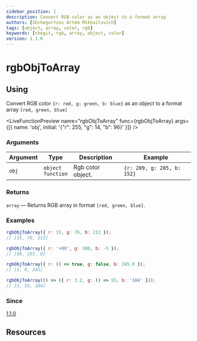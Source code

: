 ```yaml
---
sidebar_position: 1
description: Convert RGB color as an object to a format array
authors: [Shchegortzov Artem Mikhailovich]
tags: [object, array, color, rgb]
keywords: [shegit, rgb, array, object, color]
version: 1.1.0
---
```




# rgbObjToArray

## Using

Convert RGB color `{r: red, g: green, b: blue}` as an object to a format array `[red, green, blue]`

<LiveFunctionPreview
  name="rgbObjToArray"
  func={rgbObjToArray}
  args={[{ name: 'obj', initial: '{"r": 255, "g": 14, "b": 96}' }]}
/>

### Arguments

| Argument | Type                       | Description       | Example                    |
| -------- | -------------------------- | ----------------- | -------------------------- |
| `obj`    | `object` <br /> `function` | Rgb color object. | `{r: 209, g: 205, b: 152}` |

### Returns

`array` — Returns RGB array in format `[red, green, blue]`.

### Examples

```js
rgbObjToArray({ r: 15, g: 76, b: 213 });
// [15, 76, 213]

rgbObjToArray({ r: '+99', g: 300, b: -5 });
// [99, 255, 0]

rgbObjToArray({ r: () => true, g: false, b: 245.9 });
// [1, 0, 245]

rgbObjToArray(() => ({ r: 3.2, g: () => 55, b: '184' }));
// [3, 55, 184]
```

### Since

[1.1.0](https://www.npmjs.com/package/shegit/v/1.1.0)

## Resources

<div style={{ display: 'flex', gap: 20 }}>
  <GitHubResourceButton linkPath={constants.resourceLinkPath} />
</div>

